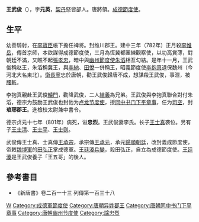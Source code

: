 {{Otheruses|other=名为王忠烈的其他人物|王忠烈}}

'''王武俊'''（{{bd|735年| |801年||catIdx=Wang王}}），字'''元英'''，[[契丹|契丹]]怒皆部人。唐將領。[[成德節度使|成德節度使]]。

== 生平 ==
幼善騎射，在[[李寶臣_(唐朝)|李寶臣]]帳下擔任裨將。封维川郡王。建中三年（782年）正月殺[[李惟岳|李惟岳]]，傳首京師，本欲謀得成德節度使，三月為恆冀都團練觀察使，以功高賞薄，對朝廷不滿，又瞧不起[[張孝忠_(唐朝)|張孝忠]]，暗中與[[幽州節度使|幽州節度使]][[朱滔|朱滔]]相互勾結。是年十一月，王武俊稱赵王，朱滔稱冀王，與[[李納|李納]]、[[田悅|田悅]]一併稱王，昭義節度使[[李抱真|李抱真]]退保魏州（今河北大名東北）。[[衛長寧|衛長寧]]忠於唐朝，勸王武俊歸唐不成，想謀殺王武俊，事泄，被[[腰斬|腰斬]]。

李抱真親赴王武俊[[轅門|轅門]]，勸降武俊，二人[[結義|結義]]為兄弟。王武俊與李抱真聯合對付朱滔，德宗为鼓励王武俊也封他为[[卢龙节度使|卢龙节度使]]，授[[同中书门下平章事|同中书门下平章事]]，任为[[司空|司空]]，封'''琅琊郡王'''。進檢校太尉兼中書令。

德宗贞元十七年（801年）病死，谥'''忠烈'''。王武俊妻李氏。长子[[王士真|王士真]]袭位。另有子[[王士清|王士清]]、[[王士平|王士平]]、[[王士则|王士则]]。

武俊傳王士真、士真傳[[王承宗|王承宗]]，承宗傳[[王承元|王承元]]，承元[[歸順|歸順]][[朝廷|朝廷]]，改封義成節度使，帝敕[[魏博軍|魏博軍]]的[[田弘正|田弘正]]掌成德軍。[[王廷湊|王廷湊]][[兵變|兵變]]，殺田弘正，自立為成德節度使。[[王廷湊|王廷湊]]是王武俊養子「王五哥」的後人。

==參考書目==
* 《新唐書》卷二百一十三  列傳第一百三十八

{{start box}}
{{s-before|[[張孝忠_(唐朝)|张孝忠]]}}
{{s-title|[[成德節度使|成德節度使]]}}
{{s-after|子·[[王士真|王士真]]}}

{{Authority control}}

{{DEFAULTSORT:}}
[[Category:王姓|W]]
[[Category:成德軍節度使|Category:成德軍節度使]]
[[Category:唐朝异姓郡王|Category:唐朝异姓郡王]]
[[Category:唐朝同中书门下平章事|Category:唐朝同中书门下平章事]]
[[Category:唐朝幽州节度使|Category:唐朝幽州节度使]]
[[Category:諡忠烈|Category:諡忠烈]]
